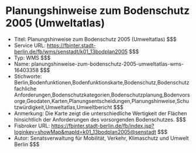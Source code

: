 # Planungshinweise zum Bodenschutz 2005 (Umweltatlas)
- Titel: Planungshinweise zum Bodenschutz 2005 (Umweltatlas) $$$
- Service URL: https://fbinter.stadt-berlin.de/fb/wms/senstadt/k01_13bodplan2005 $$$
- Typ: WMS $$$
- Name: planungshinweise-zum-bodenschutz-2005-umweltatlas-wms-16403358 $$$
- Stichworte: Berlin,Bodenfunktionen,Bodenfunktionskarte,Bodenschutz,Bodenschutzfachliche Anforderungen,Bodenschutzkategorien,Bodenschutzplanung,Bodenvorsorge,Geodaten,Karten,Planungsentscheidungen,Planungshinweise,Schutzwürdigkeit,Umweltatlas,Umweltbericht $$$
- Anmerkung: Die Karte zeigt die unterschiedliche Wertigkeit der Flächen hinsichtlich der Anforderungen des vorsorgenden Bodenschutzes. $$$
- Fisbroker URL: https://fbinter.stadt-berlin.de/fb/index.jsp?loginkey=showMap&mapId=k01_13bodplan2005@senstadt $$$
- Autor: Senatsverwaltung für Mobilität, Verkehr, Klimaschutz und Umwelt Berlin $$$
